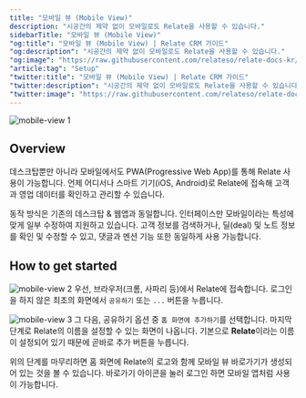 ```yaml
---
title: "모바일 뷰 (Mobile View)"
description: "시공간의 제약 없이 모바일로도 Relate을 사용할 수 있습니다."
sidebarTitle: "모바일 뷰 (Mobile View)"
"og:title": "모바일 뷰 (Mobile View) | Relate CRM 가이드"
"og:description": "시공간의 제약 없이 모바일로도 Relate을 사용할 수 있습니다."
"og:image": "https://raw.githubusercontent.com/relateso/relate-docs-kr/main/docs/images/relate-app.png"
"article:tag": "Setup"
"twitter:title": "모바일 뷰 (Mobile View) | Relate CRM 가이드"
"twitter:description": "시공간의 제약 없이 모바일로도 Relate을 사용할 수 있습니다."
"twitter:image": "https://raw.githubusercontent.com/relateso/relate-docs-kr/main/docs/images/relate-app.png"
---
```


![mobile-view 1](/images/setup/mobileview-home.png)

## Overview

데스크탑뿐만 아니라 모바일에서도 PWA(Progressive Web App)를 통해 Relate 사용이 가능합니다.
언제 어디서나 스마트 기기(iOS, Android)로 Relate에 접속해 고객과 영업 데이터를 확인하고 관리할 수 있습니다.

동작 방식은 기존의 데스크탑 & 웹앱과 동일합니다. 인터페이스만 모바일이라는 특성에 맞게 일부 수정하여 지원하고 있습니다.
고객 정보를 검색하거나, 딜(deal) 및 노트 정보를 확인 및 수정할 수 있고, 댓글과 멘션 기능 또한 동일하게 사용 가능합니다.

## How to get started
![mobile-view 2](/images/setup/mobileview-share.png)
우선, 브라우저(크롬, 사파리 등)에서 Relate에 접속합니다. 로그인을 하지 않은 최초의 화면에서 `공유하기` 또는 `...` 버튼을 누릅니다.

![mobile-view 3](/images/setup/mobileview-add.png)
그 다음, 공유하기 옵션 중 `홈 화면에 추가하기`를 선택합니다.
마지막 단계로 Relate의 이름을 설정할 수 있는 화면이 나옵니다. 기본으로 **Relate**이라는 이름이 설정되어 있기 때문에 곧바로 추가 버튼을 누릅니다.

위의 단계를 마무리하면 홈 화면에 Relate의 로고와 함께 모바일 뷰 바로가기가 생성되어 있는 것을 볼 수 있습니다.
바로가기 아이콘을 눌러 로그인 하면 모바일 앱처럼 사용이 가능합니다.